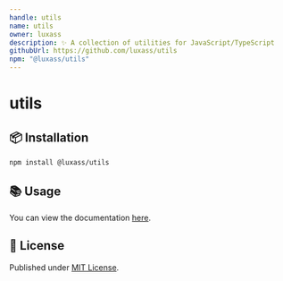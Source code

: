 ```yaml
---
handle: utils
name: utils
owner: luxass
description: ✨ A collection of utilities for JavaScript/TypeScript
githubUrl: https://github.com/luxass/utils
npm: "@luxass/utils"
---
```


# utils

## 📦 Installation

```sh
npm install @luxass/utils
```

## 📚 Usage

You can view the documentation [here](https://www.jsdocs.io/package/@luxass/utils).

## 📄 License

Published under [MIT License](https://github.com/luxass/utils/blob/main/LICENSE).
